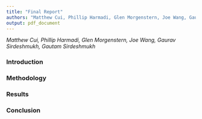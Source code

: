 ```yaml
---
title: "Final Report"
authors: "Matthew Cui, Phillip Harmadi, Glen Morgenstern, Joe Wang, Gaurav Sirdeshmukh, Gautam Sirdeshmukh"
output: pdf_document
---
```


*Matthew Cui, Phillip Harmadi, Glen Morgenstern, Joe Wang, Gaurav Sirdeshmukh, Gautam Sirdeshmukh*

### Introduction

### Methodology

### Results

### Conclusion
